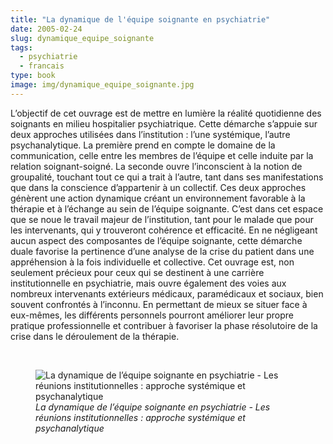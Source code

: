 ```yaml
---
title: "La dynamique de l'équipe soignante en psychiatrie"
date: 2005-02-24
slug: dynamique_equipe_soignante
tags:
  - psychiatrie
  - francais
type: book
image: img/dynamique_equipe_soignante.jpg
---
```


L'objectif de cet ouvrage est de mettre en lumière la réalité quotidienne des soignants en milieu hospitalier psychiatrique.
Cette démarche s'appuie sur deux approches utilisées dans l'institution : l'une systémique, l'autre psychanalytique.
La première prend en compte le domaine de la communication, celle entre les membres de l'équipe et celle induite par la relation soignant-soigné.
La seconde ouvre l'inconscient à la notion de groupalité, touchant tout ce qui a trait à l'autre, tant dans ses manifestations que dans la conscience d'appartenir à un collectif.
Ces deux approches génèrent une action dynamique créant un environnement favorable à la thérapie et à l'échange au sein de l'équipe soignante.
C'est dans cet espace que se noue le travail majeur de l'institution, tant pour le malade que pour les intervenants, qui y trouveront cohérence et efficacité.
En ne négligeant aucun aspect des composantes de l'équipe soignante, cette démarche duale favorise la pertinence d'une analyse de la crise du patient dans une appréhension à la fois individuelle et collective.
Cet ouvrage est, non seulement précieux pour ceux qui se destinent à une carrière institutionnelle en psychiatrie, mais ouvre également des voies aux nombreux intervenants extérieurs médicaux, paramédicaux et sociaux, bien souvent confrontés à l'inconnu.
En permettant de mieux se situer face à eux-mêmes, les différents personnels pourront améliorer leur propre pratique professionnelle et contribuer à favoriser la phase résolutoire de la crise dans le déroulement de la thérapie.

<br>

![_La dynamique de l'équipe soignante en psychiatrie - Les réunions institutionnelles : approche systémique et psychanalytique_](img/dynamique_equipe_soignante.jpg)
